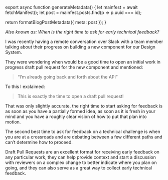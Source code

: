 

export async function generateMetadata() {
  let mainfest = await fetchManifest();
  let post = mainfest.posts.find(p => p.uuid === id);

  return formatBlogPostMetadata({ meta: post });
}

<BlogPage id={id}>


_Also known as: When is the right time to ask for early technical feedback?_

I was recently having a remote conversation over Slack with a team member
talking about their progress on building a new component for our Design System.

They were wondering when would be a good time to open an initial work in
progress draft pull request for the new component and mentioned:

> “I’m already going back and forth about the API”

To this I exclaimed:

> This is exactly the time to open a draft pull request!

That was only slightly accurate, the right time to start asking for feedback is
as soon as you have a partially formed idea, as soon as it is fresh in your mind
and you have a roughly clear vision of how to put that plan into motion.

The second best time to ask for feedback on a technical challenge is when you
are at a crossroads and are debating between a few different paths and can’t
determine how to proceed.

Draft Pull Requests are an excellent format for receiving early feedback on any
particular work, they can help provide context and start a discussion with
reviewers on a complex change to better indicate where you plan on going, and
they can also serve as a great way to collect early technical feedback.


</BlogPage>